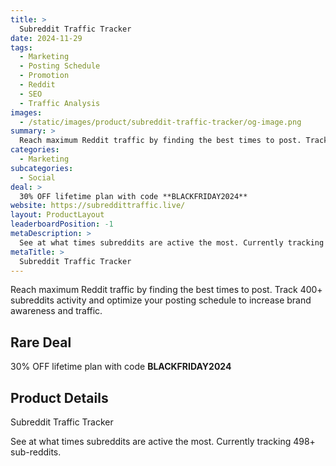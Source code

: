 ```yaml
---
title: >
  Subreddit Traffic Tracker
date: 2024-11-29
tags:
  - Marketing
  - Posting Schedule
  - Promotion
  - Reddit
  - SEO
  - Traffic Analysis
images:
  - /static/images/product/subreddit-traffic-tracker/og-image.png
summary: >
  Reach maximum Reddit traffic by finding the best times to post. Track 400+ subreddits activity and optimize your posting schedule to increase brand awareness and traffic.
categories:
  - Marketing
subcategories:
  - Social
deal: >
  30% OFF lifetime plan with code **BLACKFRIDAY2024**
website: https://subreddittraffic.live/
layout: ProductLayout
leaderboardPosition: -1
metaDescription: >
  See at what times subreddits are active the most. Currently tracking 498+ sub-reddits.
metaTitle: >
  Subreddit Traffic Tracker
---
```

Reach maximum Reddit traffic by finding the best times to post. Track 400+ subreddits activity and optimize your posting schedule to increase brand awareness and traffic.

## Rare Deal

30% OFF lifetime plan with code **BLACKFRIDAY2024**

## Product Details

Subreddit Traffic Tracker

See at what times subreddits are active the most. Currently tracking 498+ sub-reddits.
